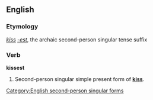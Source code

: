 ==English==

===Etymology===
''[[kiss]]'' ''[[-est]]'', the archaic second-person singular tense suffix

===Verb===
'''kissest'''

# {{archaic}} Second-person singular simple present form of '''[[kiss]]'''.

[[Category:English second-person singular forms]]